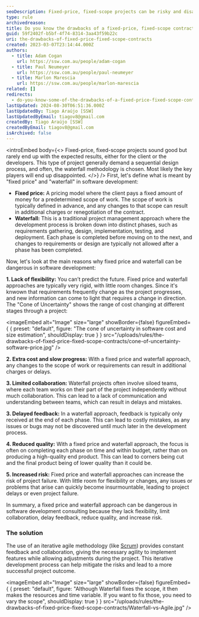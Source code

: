 ```yaml
---
seoDescription: Fixed-price, fixed-scope projects can be risky and disappointing, lacking flexibility, collaboration, and quality, leading to project delays or failure.
type: rule
archivedreason:
title: Do you know the drawbacks of a fixed-price, fixed-scope contract?
guid: 59f2402f-b5bf-4f74-8314-3aa43f59b22c
uri: the-drawbacks-of-fixed-price-fixed-scope-contracts
created: 2023-03-07T23:14:44.000Z
authors:
  - title: Adam Cogan
    url: https://ssw.com.au/people/adam-cogan
  - title: Paul Neumeyer
    url: https://ssw.com.au/people/paul-neumeyer
  - title: Marlon Marescia
    url: https://ssw.com.au/people/marlon-marescia
related: []
redirects:
  - do-you-know-some-of-the-drawbacks-of-a-fixed-price-fixed-scope-contract
lastUpdated: 2024-08-30T06:51:36.000Z
lastUpdatedBy: Tiago Araújo [SSW]
lastUpdatedByEmail: tiagov8@gmail.com
createdBy: Tiago Araújo [SSW]
createdByEmail: tiagov8@gmail.com
isArchived: false
---
```


<introEmbed
  body={<>
Fixed-price, fixed-scope projects sound good but rarely end up with the expected results, either for the client or the developers. This type of project generally demand a sequential design process, and often, the waterfall methodology is chosen. Most likely the key players will end up disappointed.
  </>}
/>
First, let's define what is meant by "fixed price" and "waterfall" in software development:

* **Fixed price:** A pricing model where the client pays a fixed amount of money for a predetermined scope of work. The scope of work is typically defined in advance, and any changes to that scope can result in additional charges or renegotiation of the contract.
* **Waterfall:** This is a traditional project management approach where the development process is broken down into distinct phases, such as requirements gathering, design, implementation, testing, and deployment. Each phase is completed before moving on to the next, and changes to requirements or design are typically not allowed after a phase has been completed.

Now, let's look at the main reasons why fixed price and waterfall can be dangerous in software development:

**1. Lack of flexibility:** You can’t predict the future. Fixed price and waterfall approaches are typically very rigid, with little room changes. Since it's knwown that requirements frequently change as the project progresses, and new information can come to light that requires a change in direction. The "Cone of Uncertainty" shows the range of cost changing at different stages through a project:


<imageEmbed
  alt="Image"
  size="large"
  showBorder={false}
  figureEmbed={ {
    preset: "default",
    figure: "The cone of uncertainty in software cost and size estimation",
    shouldDisplay: true
  } }
  src="/uploads/rules/the-drawbacks-of-fixed-price-fixed-scope-contracts/cone-of-uncertainty-software-price.jpg"
/>


**2. Extra cost and slow progress:** With a fixed price and waterfall approach, any changes to the scope of work or requirements can result in additional charges or delays.

**3. Limited collaboration:** Waterfall projects often involve siloed teams, where each team works on their part of the project independently without much collaboration. This can lead to a lack of communication and understanding between teams, which can result in delays and mistakes.

**3. Delayed feedback:** In a waterfall approach, feedback is typically only received at the end of each phase. This can lead to costly mistakes, as any issues or bugs may not be discovered until much later in the development process.

**4. Reduced quality:** With a fixed price and waterfall approach, the focus is often on completing each phase on time and within budget, rather than on producing a high-quality end product. This can lead to corners being cut and the final product being of lower quality than it could be.

**5. Increased risk:** Fixed price and waterfall approaches can increase the risk of project failure. With little room for flexibility or changes, any issues or problems that arise can quickly become insurmountable, leading to project delays or even project failure.

In summary, a fixed price and waterfall approach can be dangerous in software development consulting because they lack flexibility, limit collaboration, delay feedback, reduce quality, and increase risk.

### The solution

The use of an iterative agile methodology (like [Scrum](http://www.ssw.com.au/ssw/Consulting/Scrum.aspx)) provides constant feedback and collaboration, giving the necessary agility to implement features while allowing adjustments during the project. This iterative development process can help mitigate the risks and lead to a more successful project outcome.


<imageEmbed
  alt="Image"
  size="large"
  showBorder={false}
  figureEmbed={ {
    preset: "default",
    figure: "Although Waterfall fixes the scope, it then makes the resources and time variable. If you want to fix those, you need to vary the scope",
    shouldDisplay: true
  } }
  src="/uploads/rules/the-drawbacks-of-fixed-price-fixed-scope-contracts/Waterfall-vs-Agile.jpg"
/>
